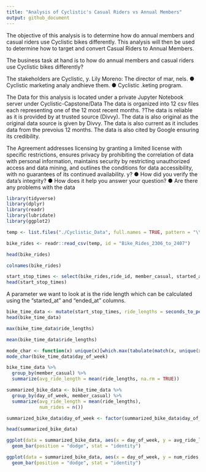 ```yaml
---
title: "Analysis of Cyclistic's Casual Riders vs Annual Members"
output: github_document
---
```


The objective of this analysis is to determine how do annual members and casual riders use Cyclistic bikes differently. This analysis will then be used to determine how to target and convert Casual Riders to Annual Members.

The business task at hand is to how do annual members and casual riders use Cyclistic bikes differently?

The stakeholders are Cyclistic, y. Lily Moreno: The director of mar, nels. ● Cyclistic marketing analy andhieve them. ● Cyclistic .keting program.


The Data for this analysis is located under a private Jupyter Notebook server under Cyclistic-Capstone/Data
The data is organized into 12 csv files each representing one of the 12 most recent months.
?The data is reliable as it is provided by at trusted source (Divvy). The data is also original as the original data source is given by Divvy. The data is also current as it includes data from the prevoius 12 months. The data is also cited by Google ensuring its credibility. 

The Agreement addresses licensing by granting a limited license with specific restrictions, ensures privacy by prohibiting the correlation of data with personal information, maintains security by restricting unauthorized access and data mining, and outlines the conditions for data accessibility, with no guarantees of its continued availability.
y?
● How did you verify the data’s integrity?
● How does it help you answer your question?
● Are there any problems with the data

```r
library(tidyverse)
library(dplyr)
library(readr)
library(lubridate)
library(ggplot2)
```



```r
temp <- list.files("./Cyclistic_Data", full.names = TRUE, pattern = "\\.csv$")

bike_rides <- readr::read_csv(temp, id = "Bike_Rides_2306_to_2407")
```



```r
head(bike_rides)
```



```r
colnames(bike_rides)
```

```r
start_stop_times <- select(bike_rides,ride_id, member_casual, started_at, ended_at)
head(start_stop_times)
```


A parameter we want to look at is the ride length which can be calculated using the "started_at" and "ended_at" columns.


```r
bike_time_data <- mutate(start_stop_times, ride_lengths = seconds_to_period(ended_at-started_at), day_of_week = weekdays(started_at))
head(bike_time_data)
```


```r
max(bike_time_data$ride_lengths)
```

```r
mean(bike_time_data$ride_lengths)
```

```r
mode_char <- function(x) unique(x)[which.max(tabulate(match(x, unique(x))))]
mode_char(bike_time_data$day_of_week)
```

```r
bike_time_data %>%
  group_by(member_casual) %>%
  summarize(avg_ride_length = mean(ride_lengths, na.rm = TRUE))
```


```r
summarized_bike_data <- bike_time_data %>%
  group_by(day_of_week, member_casual) %>%
  summarize(avg_ride_length = mean(ride_lengths), 
            num_rides = n())
```
```r
summarized_bike_data$day_of_week <- factor(summarized_bike_data$day_of_week, c("Monday", "Tuesday", "Wednesday", "Thursday","Friday","Saturday", "Sunday"))
```




```r
head(summarized_bike_data)
```

```r
ggplot(data = summarized_bike_data, aes(x = day_of_week, y = avg_ride_length, fill = member_casual)) +
  geom_bar(position = "dodge", stat = "identity")
```





```r
ggplot(data = summarized_bike_data, aes(x = day_of_week, y = num_rides, fill = member_casual)) +
  geom_bar(position = "dodge", stat = "identity")
```





